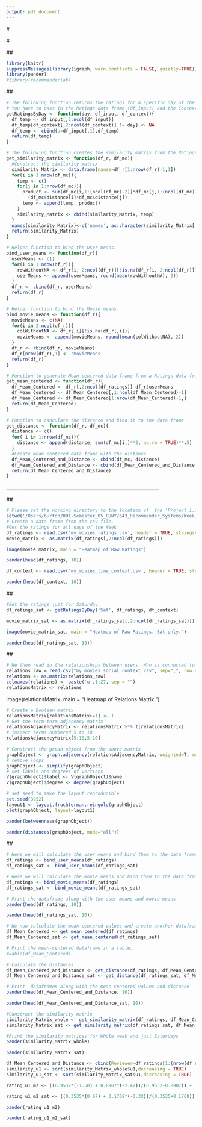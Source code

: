 ```yaml
---
output: pdf_document
---
```



\definecolor{mypink2}{RGB}{219, 48, 122}
\definecolor{teal}{RGB}{0,128,128}
\definecolor{darkolive}{RGB}{85,107,47}
\definecolor{crimsonred}{RGB}{220,20,60}
\definecolor{midnightblue}{RGB}{25,25,112}

#\textcolor{midnightblue}{--------- DATA 643, Final Project by Burton Machado. ----------}

#***\textcolor{crimsonred}{**** Recommender System with Time and Social context. ****}***

##\textcolor{darkolive}{Project description:}



**\textcolor{teal}{We will develop a UBCF recommender system that incorporates a Time based context in the form of days of the week. It additionally and also incorporates a Social context in  the form of a relationship network. The social context is based on the connection between the users. For the purpose of this project we will consider users that are directly connected (only one hop). We will use the igraph package for analyzing the social network. In this example we will rate the movies for users using existing ratings. We will first rate a movie m2 for user u1 using the ratings data for all days of the week. Next, we will rate the movie m2 for user u1 using just the ratings for Saturdays. We will also include information about the social context in the form of how many hops users are away from each other. We will be building the whole Distance matrix for the Network, but for the sake of simplicity, we will take into account users within one hop. Here we show that users who watch movies on weekends (specifically a Saturday) are more thorough and selective in their research and hence end up liking the movies that they watch. So we end up having a watch (>3) ratings with just Saturdays data than with data for the whole week. Users who watch movies throughout the week tend to just watch movies casually and their ratings are random. We will also see  that user u1 is more close to users u21 and u27, but this fact is obscured by the ratings data for other days of the week. When we use the ratings Data, for just Saturdays, and the Social context in the form of number of hops, we bring this fact out. This will be seen in the similarity matrices that will be created, one with the ratings for the whole week and one for just the ratings for Saturdays. The code is modular and it is easy to use other days of the week and also other users and movies. Altogether we have 27 users and 25 movies. The data has been artificially created. It is contained in three files, one with the ratings permovie for each user, the other with the Day of the week that a particular movie was rated by a particular user, and one with the relationship graph between the users. We could use the ideas, most of the code, in this project to build a full-fledged Recommender system. In this project, we will produce all the data for similarity and social context, but use it manually to do our prediction. The data files are available on github.}**


```r
library(knitr)
suppressMessages(library(igraph, warn.conflicts = FALSE, quietly=TRUE))
library(pander)
#library(recommenderlab)
```

##\textcolor{darkolive}{Function definitions:}

```r

# The following function returns the ratings for a specific day of the week denoted by the 'day' argument.
# You have to pass in the Ratings data frame (df_input) and the Context data frame (df_context).
getRatingsByDay <- function(day, df_input, df_context){
  df_temp <- df_input[,2:ncol(df_input)]
  df_temp[df_context[,2:ncol(df_context)] != day] <- NA
  df_temp <- cbind(u=df_input[,1],df_temp)
  return(df_temp)
}

# The following function creates the similarity matrix from the Ratings data frame (df_r) and Mean-centered data frame (df_mc).
get_similarity_matrix <- function(df_r, df_mc){
  #Construct the similarity matrix
  similarity_Matrix <- data.frame(names=df_r[1:nrow(df_r)-1,1])
  for(i in 1:nrow(df_mc)){
    temp <- c()
    for(j in 1:nrow(df_mc)){
      product <- sum(df_mc[i,1:(ncol(df_mc)-2)]*df_mc[j,1:(ncol(df_mc)-2)],na.rm = TRUE)/
        (df_mc$distance[i]*df_mc$distance[j])
      temp <- append(temp, product)
    }
    similarity_Matrix <- cbind(similarity_Matrix, temp)
  }
  names(similarity_Matrix)<-c('names', as.character(similarity_Matrix[,1]))
  return(similarity_Matrix)
}

# Helper function to bind the User means.
bind_user_means <- function(df_r){
  userMeans <- c()
  for(i in 1:nrow(df_r)){
    rowWithoutNA <- df_r[i, 2:ncol(df_r)][!is.na(df_r[i, 2:ncol(df_r)])]
    userMeans <- append(userMeans, round(mean(rowWithoutNA), 2))
  }
  df_r <- cbind(df_r, userMeans)
  return(df_r)
}

# Helper function to bind the Movie means.
bind_movie_means <- function(df_r){
  movieMeans <- c(NA)
  for(i in 2:ncol(df_r)){
    colWithoutNA <- df_r[,i][!is.na(df_r[,i])]
    movieMeans <- append(movieMeans, round(mean(colWithoutNA), 2))
  }
  df_r <- rbind(df_r, movieMeans)
  df_r[nrow(df_r),1] <- 'movieMeans'
  return(df_r)
}

# Function to generate Mean-centered data frame from a Ratings data frame (df_r).
get_mean_centered <- function(df_r){
  df_Mean_Centered <- df_r[,2:ncol(df_ratings)]-df_r$userMeans
  df_Mean_Centered <- df_Mean_Centered[,1:ncol(df_Mean_Centered)-1]
  df_Mean_Centered <- df_Mean_Centered[1:nrow(df_Mean_Centered)-1,]
  return(df_Mean_Centered)
}

# Function to canculate the distance and bind it to the data frame.
get_distance <- function(df_r, df_mc){
  distance <- c()
  for( i in 1:nrow(df_mc)){
    distance <- append(distance, sum(df_mc[i,]**2, na.rm = TRUE)**.5)
  }
  #Create mean centered data frame with the distance
  df_Mean_Centered_and_Distance <- cbind(df_mc, distance)
  df_Mean_Centered_and_Distance <- cbind(df_Mean_Centered_and_Distance, userMeans=df_r$userMeans[1:length(df_r$userMeans)-1])
  return(df_Mean_Centered_and_Distance)
}
```

**_____________________________________________________________**

##\textcolor{darkolive}{Data Load:}

**\textcolor{crimsonred}{Our data set consists of 3 files, one for User Ratings, one for User Time Context (on which day they watched a movie) and one for User Social Context (Who is connected to whom). We have 27 Users and 25 Movies in our data set. The data set has been artificially created, with random values.}**

**\textcolor{crimsonred}{We will first load the Ratings data from the Ratings file.}**

```r
# Please set the working directory to the location of  the 'Project_1.csv' file.
setwd('/Users/burton/001-Semester_05_CUNY/643_Recommender_Systems/Week_05')
# Create a data frame from the csv file.
#Get the ratings for all days of the Week
df_ratings <- read.csv('my_movies_ratings.csv', header = TRUE, stringsAsFactors = FALSE)
movie_matrix <- as.matrix(df_ratings[,2:ncol(df_ratings)])
```

**\textcolor{crimsonred}{Below is the heatmap of the movie ratings.}**

```r
image(movie_matrix, main = "Heatmap of Raw Ratings")  
```

**\textcolor{crimsonred}{Below are the first 10 records of the Ratings data frame.}**

```r
pander(head(df_ratings, 10))
```

**\textcolor{crimsonred}{We next read in the Context information. This contains the days of the week on which movies were watched.}**

```r
df_context <- read.csv('my_movies_time_context.csv', header = TRUE, stringsAsFactors = FALSE,na.strings = c(""))
```

**\textcolor{crimsonred}{Below are the first 10 records of the Ratings Context data frame.}**

```r
pander(head(df_context, 10))
```

##\textcolor{darkolive}{Contextual Pre-filtering (Time-based Context):}

**\textcolor{crimsonred}{Create a data frame with just the Ratings for Saturday. This is also called a contextual pre-filtering Query, and the method is called contextual pre-filtering. This is done by joining the Ratings Matrix with the Context Matrix.}**

```r
#Get the ratings just for Saturday.
df_ratings_sat <- getRatingsByDay('Sat', df_ratings, df_context)
```

```r
movie_matrix_sat <- as.matrix(df_ratings_sat[,2:ncol(df_ratings_sat)])
```

**\textcolor{crimsonred}{Below is the heatmap of the Movie Ratings.}**

```r
image(movie_matrix_sat, main = "Heatmap of Raw Ratings. Sat only.")  
```

**\textcolor{crimsonred}{Observe that the Saturday-only Ratings are more sparse than Ratings for all days of the week. This is as expected.}**

**\textcolor{crimsonred}{Below are the first 10 records of the Saturday Ratings data frame.}**

```r
pander(head(df_ratings_sat, 10))
```

##\textcolor{darkolive}{Contextual Pre-filtering (Social Network-based Context):}

**\textcolor{crimsonred}{We will now read in the relationship Network data using the igraph package.}**

```r
# We then read in the relationships between users. Who is connected to whom.
relations_raw = read.csv("my_movies_social_context.csv", sep=",", row.names=1, header = TRUE)
relations <- as.matrix(relations_raw) 
colnames(relations) <- paste('u',1:27, sep = "")
relationsMatrix <- relations
```

image(relationsMatrix, main = "Heatmap of Relations Matrix.")  

```r
# Create a Boolean matrix
relationsMatrix[relationsMatrix>=1] <- 1
# Get the term-term adjacency matrix
relationsAdjacencyMatrix <- relationsMatrix %*% t(relationsMatrix)
# inspect terms numbered 5 to 10
relationsAdjacencyMatrix[5:10,5:10]
```

```r
# Construct the grpah object from the above matrix
graphObject <- graph.adjacency(relationsAdjacencyMatrix, weighted=T, mode = 'undirected')
# remove loops
graphObject <- simplify(graphObject)
# set labels and degrees of vertices
V(graphObject)$label <- V(graphObject)$name
V(graphObject)$degree <- degree(graphObject)
```

**\textcolor{crimsonred}{We will now display the user Social Network graph.}**

```r
# set seed to make the layout reproducible
set.seed(3952)
layout1 <- layout.fruchterman.reingold(graphObject)
plot(graphObject, layout=layout1)
```

**\textcolor{crimsonred}{Following is the Betweenness matrix for the Network.}**

```r
pander(betweenness(graphObject))
```

**\textcolor{crimsonred}{Following is the Distance matrix for the Network. Note that the distances between u1, u21 and u27 are 1. We will later use this fact in our contextual filter query.}**

```r
pander(distances(graphObject, mode="all"))
```

**\textcolor{crimsonred}{Note that the distances (Hops) between u1, u21 and u27 are 1. We will be using this fact to give more weightage to u21 and u27 with respect to u1. One way this can be done is to increase the similarity between u1 and u21, and u1 and u27.}**

##\textcolor{darkolive}{Build the Recommedations:}

```r
# Here we will calculate the user means and bind them to the data frame
df_ratings <- bind_user_means(df_ratings)
df_ratings_sat <- bind_user_means(df_ratings_sat)

# Here we will calculate the movie means and bind them to the data frame
df_ratings <- bind_movie_means(df_ratings)
df_ratings_sat <- bind_movie_means(df_ratings_sat)
```

**\textcolor{crimsonred}{Following is the Ratings data set (first 10 rows) with the Movie means.}**

```r
# Print the dataframe along with the user-means and movie-means
pander(head(df_ratings, 10))
```

**\textcolor{crimsonred}{Following is the Saturdays Ratings data set (first 10 rows) with the Movie means.}**

```r
pander(head(df_ratings_sat, 10))
```

```r
# We now calculate the mean-centered values and create another dataframe.
df_Mean_Centered <- get_mean_centered(df_ratings)
df_Mean_Centered_sat <- get_mean_centered(df_ratings_sat)

# Print the mean-centered dataframe in a table.
#kable(df_Mean_Centered)

# Calculate the distances
df_Mean_Centered_and_Distance <- get_distance(df_ratings, df_Mean_Centered)
df_Mean_Centered_and_Distance_sat <- get_distance(df_ratings_sat, df_Mean_Centered_sat)
```

**\textcolor{crimsonred}{Following is the Ratings data set (first 10 rows) that is Mean-centered and  with the Distances.}**

```r
# Print  dataframes along with the mean centered values and distance
pander(head(df_Mean_Centered_and_Distance, 10))
```

**\textcolor{crimsonred}{Following is the Saturdays Ratings data set (first 10 rows) that is Mean-centered and  with the Distances.}**

```r
pander(head(df_Mean_Centered_and_Distance_sat, 10))
```

```r
#Construct the similarity matrix
similarity_Matrix_whole <- get_similarity_matrix(df_ratings, df_Mean_Centered_and_Distance)
similarity_Matrix_sat <- get_similarity_matrix(df_ratings_sat, df_Mean_Centered_and_Distance_sat)
```

**\textcolor{crimsonred}{Following is the Similarity Matrix for the whole data set.}**

```r
#Print the similarity matrices for Whole week and just Saturdays
pander(similarity_Matrix_whole)
```

**\textcolor{crimsonred}{Following is the Similarity Matrix for the data set filtered by Saturdays.}**

```r
pander(similarity_Matrix_sat)
```

```r
df_Mean_Centered_and_Distance <- cbind(Reviewer=df_ratings[1:(nrow(df_ratings)-1),1],df_Mean_Centered_and_Distance)
similarity_u1 <- sort(similarity_Matrix_whole$u1,decreasing = TRUE)
similarity_u1_sat <- sort(similarity_Matrix_sat$u1,decreasing = TRUE)
```

**\textcolor{crimsonred}{We will rate movie m2 for user u1 using ALL ratings (ratings for all days of the week). The two most similar for user u1 are u3 (0.9532) and u5(0.8907). The weights for u3 is -1.50 and for u5 is -2.42. The mean rating of u1 for m2 is 2.}**

```r
rating_u1_m2 <- ((0.9532*(-1.50) + 0.8907*(-2.42))/(0.9532+0.8907)) + 3.64
```

**\textcolor{crimsonred}{We will rate movie m2 for user u1 just using the Saturday ratings. We will also use the fact the distances (Hops) between u1, u21 and u27 in the user Social Network are 1. two most similar for user u1 (for Saturday) are u21 (Similarity : 0.3535) and u27(Similarity : 0.1768). The weights for u21 is 0.67 and for u27 is -0.33. The mean rating of  for m2 is 1.5.}**

```r
rating_u1_m2_sat <- ((0.3535*(0.67) + 0.1768*(-0.33))/(0.3535+0.1768)) + 4.50
```

**\textcolor{crimsonred}{Following is the rating for user u1 on  movie m2 taking all days of the week into context.}**

```r
pander(rating_u1_m2)
```

**\textcolor{crimsonred}{Following is the rating for user u1 on  movie m2 taking only Saturdays ratings data and User Network into context. For the Social Network context, we use the fact the distances (Hops) between u1, u21 and u27 in the user Network are 1.}**

```r
pander(rating_u1_m2_sat)
```

**\textcolor{crimsonred}{We can observe that the rating for user u1 for movie m2 is `r round(rating_u1_m2, 2)` if the whole weeks ratings data is used.}**

**\textcolor{crimsonred}{We can observe that the rating for user u1 for movie m2 is `r round(rating_u1_m2_sat, 2)` if only Saturdays ratings data and User Network is used.}**

**\textcolor{crimsonred}{Also users u3 and u5 obscure the proximity of users u21 and u27 who are actually more close to user u1 in terms of weekend ratings similarity. This fact is brought about by the higher rating that u1 gets when we just use Saturdays ratings data. Users u21 and u27 in our data are actually real weekend users if we check the raw ratings data. So the ratings prediction changes from a low to high when we switch to Saturdays data and User Network.}**
